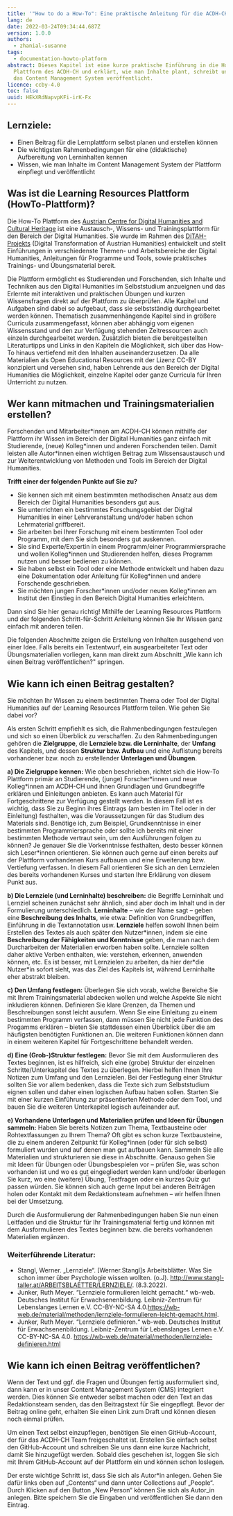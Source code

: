 ```yaml
---
title: '"How to do a How-To": Eine praktische Anleitung für die ACDH-CH Lernplattform'
lang: de
date: 2022-03-24T09:34:44.687Z
version: 1.0.0
authors:
  - zhanial-susanne
tags:
  - documentation-howto-platform
abstract: Dieses Kapitel ist eine kurze praktische Einführung in die How-To
  Plattform des ACDH-CH und erklärt, wie man Inhalte plant, schreibt und über
  das Content Management System veröffentlicht.
licence: ccby-4.0
toc: false
uuid: HEkXRdNapvpKFi-irK-Fx
---
```

## Lernziele:

- Einen Beitrag für die Lernplattform selbst planen und erstellen können
- Die wichtigsten Rahmenbedingungen für eine (didaktische) Aufbereitung von Lerninhalten kennen
- Wissen, wie man Inhalte im Content Management System der Plattform einpflegt und veröffentlicht

## Was ist die Learning Resources Plattform (HowTo-Plattform)?

Die How-To Plattform des [Austrian Centre for Digital Humanities and Cultural Heritage](https://www.oeaw.ac.at/acdh/) ist eine Austausch-, Wissens- und Trainingsplattform für den Bereich der Digital Humanities. Sie wurde im Rahmen des [DiTAH-Projekts](https://www.ditah.at/about/) (Digital Transformation of Austrian Humanities) entwickelt und stellt Einführungen in verschiedenste Themen- und Arbeitsbereiche der Digital Humanities, Anleitungen für Programme und Tools, sowie praktisches Trainings- und Übungsmaterial bereit.

Die Plattform ermöglicht es Studierenden und Forschenden, sich Inhalte und Techniken aus den Digital Humanities im Selbststudium anzueignen und das Erlernte mit interaktiven und praktischen Übungen und kurzen Wissensfragen direkt auf der Plattform zu überprüfen. Alle Kapitel und Aufgaben sind dabei so aufgebaut, dass sie selbstständig durchgearbeitet werden können. Thematisch zusammenhängende Kapitel sind in größere Curricula zusammengefasst, können aber abhängig vom eigenen Wissensstand und den zur Verfügung stehenden Zeitressourcen auch einzeln durchgearbeitet werden. Zusätzlich bieten die bereitgestellten Literaturtipps und Links in den Kapiteln die Möglichkeit, sich über das How-To hinaus vertiefend mit den Inhalten auseinanderzusetzen. Da alle Materialien als Open Educational Resources mit der Lizenz CC-BY konzipiert und versehen sind, haben Lehrende aus den Bereich der Digital Humanities die Möglichkeit, einzelne Kapitel oder ganze Curricula für Ihren Unterricht zu nutzen.

## Wer kann mitmachen und Trainingsmaterialien erstellen?

Forschenden und Mitarbeiter\*innen am ACDH-CH können mithilfe der Plattform ihr Wissen im Bereich der Digital Humanities ganz einfach mit Studierende, (neue) Kolleg\*innen und anderen Forschenden teilen. Damit leisten alle Autor*innen einen wichtigen Beitrag zum Wissensaustausch und zur Weiterentwicklung von Methoden und Tools im Bereich der Digital Humanities.

**Trifft einer der folgenden Punkte auf Sie zu?**

- Sie kennen sich mit einem bestimmten methodischen Ansatz aus dem Bereich der Digital Humanities besonders gut aus.
- Sie unterrichten ein bestimmtes Forschungsgebiet der Digital Humanities in einer Lehrveranstaltung und/oder haben schon Lehrmaterial griffbereit.
- Sie arbeiten bei Ihrer Forschung mit einem bestimmten Tool oder Programm, mit dem Sie sich besonders gut auskennen.
- Sie sind Experte/Expertin in einem Programm/einer Programmiersprache und wollen Kolleg*innen und Studierenden helfen, dieses Programm nutzen und besser bedienen zu können.
- Sie haben selbst ein Tool oder eine Methode entwickelt und haben dazu eine Dokumentation oder Anleitung für Kolleg*innen und andere Forschende geschrieben.
- Sie möchten jungen Forscher\*innen und/oder neuen Kolleg\*innen am Institut den Einstieg in den Bereich Digital Humanities erleichtern.

Dann sind Sie hier genau richtig! Mithilfe der Learning Resources Plattform und der folgenden Schritt-für-Schritt Anleitung können Sie Ihr Wissen ganz einfach mit anderen teilen. 

<SideNote type="info" title="Hinweis:">
Die folgenden Abschnitte zeigen die Erstellung von Inhalten ausgehend von einer Idee. Falls bereits ein Textentwurf, ein ausgearbeiteter Text oder Übungsmaterialien vorliegen, kann man direkt zum Abschnitt „Wie kann ich einen Beitrag veröffentlichen?" springen.
</SideNote>

## Wie kann ich einen Beitrag gestalten?

Sie möchten Ihr Wissen zu einem bestimmten Thema oder Tool der Digital Humanities auf der Learning Resources Plattform teilen.  Wie gehen Sie dabei vor? 

Als ersten Schritt empfiehlt es sich, die Rahmenbedingungen festzulegen und sich so einen Überblick zu verschaffen. Zu den Rahmenbedingungen gehören die **Zielgruppe**, die **Lernziele bzw. die Lerninhalte**, der **Umfang** des Kapitels, und dessen **Struktur bzw. Aufbau** und eine Auflistung bereits vorhandener bzw. noch zu erstellender **Unterlagen und Übungen**.

**a) Die Zielgruppe kennen:** Wie oben beschrieben, richtet sich die How-To Plattform primär an Studierende, (junge) Forscher\*innen und neue Kolleg\*innen am ACDH-CH und ihnen Grundlagen und Grundbegriffe erklären und Einleitungen anbieten. Es kann auch Material für Fortgeschrittene zur Verfügung gestellt werden. In diesem Fall ist es wichtig, dass Sie zu Beginn ihres Eintrags (am besten im Titel oder in der Einleitung) festhalten, was die Voraussetzungen für das Studium des Materials sind. Benötige ich, zum Beispiel, Grundkenntnisse in einer bestimmten Programmiersprache oder sollte ich bereits mit einer bestimmten Methode vertraut sein, um den Ausführungen folgen zu können? Je genauer Sie die Vorkenntnisse festhalten, desto besser können sich Leser*innen orientieren. Sie können auch gerne auf einen bereits auf der Plattform vorhandenen Kurs aufbauen und eine Erweiterung bzw. Vertiefung verfassen. In diesem Fall orientieren Sie sich an den Lernzielen des bereits vorhandenen Kurses und starten Ihre Erklärung von diesem Punkt aus.

**b) Die Lernziele (und Lerninhalte) beschreiben:** die Begriffe Lerninhalt und Lernziel scheinen zunächst sehr ähnlich, sind aber doch im Inhalt und in der Formulierung unterschiedlich. **Lerninhalte** – wie der Name sagt – geben eine **Beschreibung des Inhalts**, wie etwa: Definition von Grundbegriffen, Einführung in die Textannotation usw. **Lernziele** helfen sowohl Ihnen beim Erstellen des Textes als auch später den Nutzer*innen, indem sie eine **Beschreibung der Fähigkeiten und Kenntnisse** geben, die man nach dem Durcharbeiten der Materialien erworben haben sollte. Lernziele sollten daher aktive Verben enthalten, wie: verstehen, erkennen, anwenden können, etc. Es ist besser, mit Lernzielen zu arbeiten, da hier der\*die Nutzer\*in sofort sieht, was das Ziel des Kapitels ist, während Lerninhalte eher abstrakt bleiben.

**c) Den Umfang festlegen:** Überlegen Sie sich vorab, welche Bereiche Sie mit Ihrem Trainingsmaterial abdecken wollen und welche Aspekte Sie nicht inkludieren können. Definieren Sie klare Grenzen, da Themen und Beschreibungen sonst leicht ausufern. Wenn Sie eine Einleitung zu einem bestimmten Programm verfassen, dann müssen Sie nicht jede Funktion des Progamms erklären – bieten Sie stattdessen einen Überblick über die am häufigsten benötigten Funktionen an. Die weiteren Funktionen können dann in einem weiteren Kapitel für Fortgeschrittene behandelt werden.

**d) Eine (Grob-)Struktur festlegen:** Bevor Sie mit dem Ausformulieren des Textes beginnen, ist es hilfreich, sich eine (grobe) Struktur der einzelnen Schritte/Unterkapitel des Textes zu überlegen. Hierbei helfen Ihnen Ihre Notizen zum Umfang und den Lernzielen. Bei der Festlegung einer Struktur sollten Sie vor allem bedenken, dass die Texte sich zum Selbststudium eignen sollen und daher einen logischen Aufbau haben sollen. Starten Sie mit einer kurzen Einführung zur präsentierten Methode oder dem Tool, und bauen Sie die weiteren Unterkapitel logisch aufeinander auf.

**e) Vorhandene Unterlagen und Materialien prüfen und Ideen für Übungen sammeln:** Haben Sie bereits Notizen zum Thema, Textbausteine oder Rohtextfassungen zu Ihrem Thema? Oft gibt es schon kurze Textbausteine, die zu einem anderen Zeitpunkt für Kolleg*innen (oder für sich selbst) formuliert wurden und auf denen man gut aufbauen kann. Sammeln Sie alle Materialien und strukturieren sie diese in Abschnitte. Genauso gehen Sie mit Ideen für Übungen oder Übungsbespielen vor – prüfen Sie, was schon vorhanden ist und wo es gut eingegliedert werden kann und/oder überlegen Sie kurz, wo eine (weitere) Übung, Testfragen oder ein kurzes Quiz gut passen würden.  Sie können sich auch gerne Input bei anderen Beiträgen holen oder Kontakt mit dem Redaktionsteam aufnehmen – wir helfen Ihnen bei der Umsetzung.

Durch die Ausformulierung der Rahmenbedingungen haben Sie nun einen Leitfaden und die Struktur für Ihr Trainingsmaterial fertig und können mit dem Ausformulieren des Textes beginnen bzw. die bereits vorhandenen Materialien ergänzen.

### Weiterführende Literatur:

- Stangl, Werner. „Lernziele“. \[Werner.Stangl]s Arbeitsblätter. Was Sie schon immer über Psychologie wissen wollten. (o.J). http://www.stangl-taller.at/ARBEITSBLAETTER/LERNZIELE/. (8.3.2022).
- Junker, Ruth Meyer. “Lernziele formulieren leicht gemacht.“ wb-web. Deutsches Institut für Erwachsenenbildung. Leibniz-Zentrum für Lebenslanges Lernen e.V. CC-BY-NC-SA 4.0.https://wb-web.de/material/methoden/lernziele-formulieren-leicht-gemacht.html. 
- Junker, Ruth Meyer. “Lernziele definieren.“ wb-web. Deutsches Institut für Erwachsenenbildung. Leibniz-Zentrum für Lebenslanges Lernen e.V. CC-BY-NC-SA 4.0. https://wb-web.de/material/methoden/lernziele-definieren.html

## Wie kann ich einen Beitrag veröffentlichen?

Wenn der Text und ggf. die Fragen und Übungen fertig ausformuliert sind, dann kann er in unser Content Management System (CMS) integriert werden. Dies können Sie entweder selbst machen oder den Text an das Redaktionsteam senden, das den Beitragstext für Sie eingepflegt. Bevor der Beitrag online geht, erhalten Sie einen Link zum Draft und können diesen noch einmal prüfen.

Um einen Text selbst einzupflegen, benötigen Sie einen GitHub-Account, der für das ACDH-CH Team freigeschaltet ist. Erstellen Sie einfach selbst den GitHub-Account und schreiben Sie uns dann eine kurze Nachricht, damit Sie hinzugefügt werden. Sobald dies geschehen ist, loggen Sie sich mit Ihrem GitHub-Account auf der Plattform ein und können schon loslegen. 

Der erste wichtige Schritt ist, dass Sie sich als Autor\*in anlegen. Gehen Sie dafür links oben auf „Contents“ und dann unter Collections auf „People“. Durch Klicken auf den Button „New Person“ können Sie sich als Autor_in anlegen. Bitte speichern Sie die Eingaben und veröffentlichen Sie dann den Eintrag.